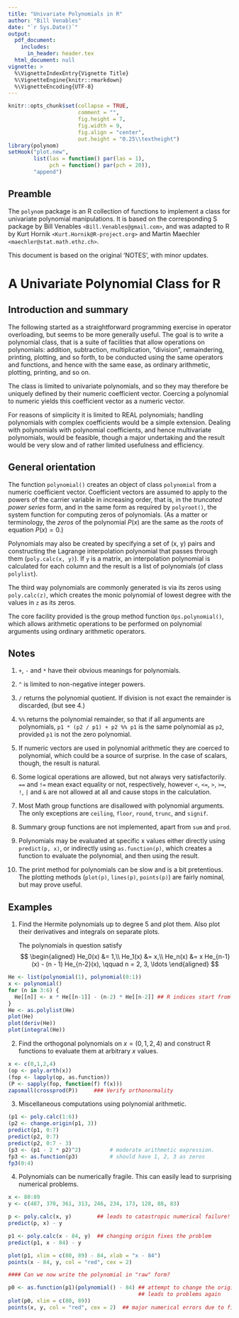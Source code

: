 ```yaml
---
title: "Univariate Polynomials in R"
author: "Bill Venables"
date: "`r Sys.Date()`"
output: 
  pdf_document:
    includes:
      in_header: header.tex
  html_document: null
vignette: >
  %\VignetteIndexEntry{Vignette Title}
  %\VignetteEngine{knitr::rmarkdown}
  %\VignetteEncoding{UTF-8}
---
```


```r
knitr::opts_chunk$set(collapse = TRUE,
                      comment = "",
                      fig.height = 7,
                      fig.width = 9,
                      fig.align = "center",
                      out.height = "0.25\\textheight")
library(polynom)
setHook("plot.new",
        list(las = function() par(las = 1),
             pch = function() par(pch = 20)),
        "append")
```

## Preamble

The `polynom` package is an R collection of functions to implement a class for
univariate polynomial manipulations.  It is based on the corresponding S
package by Bill Venables `<Bill.Venables@gmail.com>`, and was
adapted to R by Kurt Hornik `<Kurt.Hornik@R-project.org>` and Martin
Maechler `<maechler@stat.math.ethz.ch>`.

This document is based on the original 'NOTES', with minor updates.

# A Univariate Polynomial Class for R

## Introduction and summary

The following started as a straightforward programming exercise in
operator overloading, but seems to be more generally useful.  The goal
is to write a polynomial class, that is a suite of facilities that allow
operations on polynomials: addition, subtraction, multiplication,
"division", remaindering, printing, plotting, and so forth, to be
conducted using the same operators and functions, and hence with the
same ease, as ordinary arithmetic, plotting, printing, and so on.

The class is limited to univariate polynomials, and so they may
therefore be uniquely defined by their numeric coefficient vector.
Coercing a polynomial to numeric yields this coefficient vector as a
numeric vector.

For reasons of simplicity it is limited to REAL polynomials; handling
polynomials with complex coefficients would be a simple extension.
Dealing with polynomials with polynomial coefficients, and hence
multivariate polynomials, would be feasible, though a major undertaking
and the result would be very slow and of rather limited usefulness and
efficiency.

## General orientation

The function `polynomial()` creates an object of class `polynomial` from a
numeric coefficient vector.  Coefficient vectors are assumed to apply to
the powers of the carrier variable in increasing order, that is, in the
*truncated power series* form, and in the same form as required by
`polyroot()`, the system function for computing zeros of polynomials.  (As
a matter or terminology, the *zeros* of the polynomial $P(x)$ are the same
as the *roots* of equation $P(x) = 0$.)

Polynomials may also be created by specifying a set of (x, y) pairs and
constructing the Lagrange interpolation polynomial that passes through
them (`poly.calc(x, y)`).  If `y` is a matrix, an interpolation polynomial
is calculated for each column and the result is a list of polynomials
(of class `polylist`).

The third way polynomials are commonly generated is via its zeros using
`poly.calc(z)`, which creates the monic polynomial of lowest degree with
the values in `z` as its zeros.

The core facility provided is the group method function
`Ops.polynomial()`, which allows arithmetic operations to be performed on
polynomial arguments using ordinary arithmetic operators.

## Notes

 1. `+`, `-` and `*` have their obvious meanings for polynomials.
 
 2. `^` is limited to non-negative integer powers.
 
 3. `/` returns the polynomial quotient.  If division is not exact the
    remainder is discarded, (but see 4.)
 
 4. `%%` returns the polynomial remainder, so that if all arguments are
    polynomials, `p1 * (p2 / p1) + p2 %% p1` is the same polynomial as `p2`,
    provided `p1` is not the zero polynomial.
 
 5. If numeric vectors are used in polynomial arithmetic they are
    coerced to polynomial, which could be a source of surprise.  In the
    case of scalars, though, the result is natural.
 
 6. Some logical operations are allowed, but not always very
    satisfactorily.  `==` and `!=` mean exact equality or not,
    respectively, however `<`, `<=`, `>`, `>=`, `!`, `|` and `&` are not
    allowed at all and cause stops in the calculation. 
 
 7. Most Math group functions are disallowed with polynomial arguments.
    The only exceptions are `ceiling`, `floor`, `round`, `trunc`, and
    `signif`.
 
 8. Summary group functions are not implemented, apart from `sum` and `prod`.
 
 9. Polynomials may be evaluated at specific x values either directly
    using `predict(p, x)`, or indirectly using `as.function(p)`, which
    creates a function to evaluate the polynomial, and then using the
    result.
 
10. The print method for polynomials can be slow and is a bit
    pretentious.  The plotting methods (`plot(p)`, `lines(p)`, `points(p)`)
    are fairly nominal, but may prove useful.

## Examples

1.  Find the Hermite polynomials up to degree 5 and plot them.
    Also plot their derivatives and integrals on separate plots. 

    The polynomials in question satisfy 
$$ 
    \begin{aligned}
    He_0(x) &= 1,\\
    He_1(x) &= x,\\
    He_n(x) &= x  He_{n-1}(x) - (n - 1)  He_{n-2}(x), \qquad n = 2, 3, \ldots
    \end{aligned}
$$

```r
He <- list(polynomial(1), polynomial(0:1))
x <- polynomial()
for (n in 3:6) {
  He[[n]] <- x * He[[n-1]] - (n-2) * He[[n-2]] ## R indices start from 1, not 0
}
He <- as.polylist(He)
plot(He)
plot(deriv(He))
plot(integral(He))
```


2.  Find the orthogonal polynomials on $x = (0, 1, 2, 4)$ and
    construct R functions to evaluate them at arbitrary $x$ values.

```r
x <- c(0,1,2,4)
(op <- poly.orth(x))
(fop <- lapply(op, as.function))
(P <- sapply(fop, function(f) f(x)))
zapsmall(crossprod(P))     ### Verify orthonormality
```

3. Miscellaneous computations using polynomial arithmetic.

```r
(p1 <- poly.calc(1:6))
(p2 <- change.origin(p1, 3))
predict(p1, 0:7)
predict(p2, 0:7)
predict(p2, 0:7 - 3)
(p3 <- (p1 - 2 * p2)^2)         # moderate arithmetic expression.
fp3 <- as.function(p3)          # should have 1, 2, 3 as zeros
fp3(0:4)

```

4. Polynomials can be numerically fragile. This can easily lead to surprising numerical problems.

```r
x <- 80:89
y <- c(487, 370, 361, 313, 246, 234, 173, 128, 88, 83)

p <- poly.calc(x, y)        ## leads to catastropic numerical failure!
predict(p, x) - y

p1 <- poly.calc(x - 84, y)  ## changing origin fixes the problem
predict(p1, x - 84) - y

plot(p1, xlim = c(80, 89) - 84, xlab = "x - 84")
points(x - 84, y, col = "red", cex = 2)

#### Can we now write the polynomial in "raw" form?

p0 <- as.function(p1)(polynomial() - 84) ## attempt to change the origin back to zero 
                                         ## leads to problems again
plot(p0, xlim = c(80, 89))
points(x, y, col = "red", cex = 2)  ## major numerical errors due to finite precision

```

